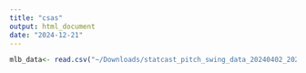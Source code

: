 ```yaml
---
title: "csas"
output: html_document
date: "2024-12-21"
---
```


```r
mlb_data<- read.csv("~/Downloads/statcast_pitch_swing_data_20240402_20241030_with_arm_angle1.csv")
```

